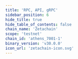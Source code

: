 ```yaml
---
title: 'RPC, API, gRPC'
sidebar_position: 6
hide_title: true
hide_table_of_contents: false
chain_name: 'Zetachain'
scope: 'testnet'
chain_id: 'athens_7001-1'
binary_version: 'v30.0.0'
icon_url: 'zetachain-icon.svg'
---
```



<PageTitle
  iconUrl="img/zetachain-icon.svg"
  title="Zetachain Public Endpoints"
  chainId="athens_7001-1"
  version="v30.0.0"
/>

<Endpoints
  api="https://zetachain-t-api.noders.services"
  rpc="https://zetachain-t-rpc.noders.services"
  grpc="https://zetachain-t-grpc.noders.services:443"
  jsonRpc="https://zetachain-t-jsonrpc.noders.services"
/>
